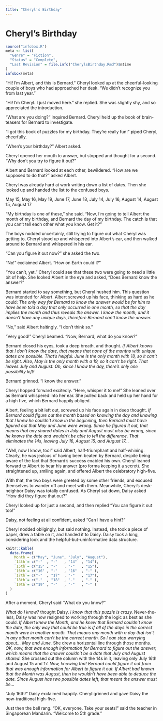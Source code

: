 ```yaml
---
title: "Cheryl's Birthday"
---
```


# Cheryl's Birthday

```r
source("infobox.R")
meta <- list(
  "Genre" = "Fiction",
  "Status" = "Complete",
  "Last Revision" = file.info("CherylsBirthday.Rmd")$mtime
)
infobox(meta)
```

"Hi! I'm Albert, and this is Bernard."  Cheryl looked up at the cheerful-looking couple of boys who had approached her desk. "We didn't recognize you from last year."

"Hi! I'm Cheryl. I just moved here." she replied. She was slightly shy, and so appreciated the introduction.

"What are you doing?" inquired Bernard. Cheryl held up the book of brain-teasers for Bernard to investigate.

"I got this book of puzzles for my birthday. They're really fun!" piped Cheryl, cheerfully.

"When’s your birthday?" Albert asked.

Cheryl opened her mouth to answer, but stopped and thought for a second. "Why don't you try to figure it out?"

Albert and Bernard looked at each other, bewildered. "How are we supposed to do that?" asked Albert.

Cheryl was already hard at work writing down a list of dates.  Then she looked up and handed the list to the confused boys.

May 15, May 16, May 19, June 17, June 18, July 14, July 16, August 14, August 15, August 17

"My birthday is one of these," she said. "Now, I'm going to tell Albert the month of my birthday, and Bernard the day of my birthday. The catch is that you can't tell each other what you know. Get it?"

The boys nodded uncertainly, still trying to figure out what Cheryl was getting to.  Cheryl stood up and whispered into Albert's ear, and then walked around to Bernard and whispered in his ear.

"Can you figure it out now?" she asked the two.

"No!" exclaimed Albert. "How on Earth could I?"

"You can't, yet."  Cheryl could see that these two were going to need a little bit of help. She looked Albert in the eye and asked, "Does Bernard know the answer?"

Bernard started to say something, but Cheryl hushed him. This question was intended for Albert. Albert screwed up his face, thinking as hard as he could: *The only way for Bernard to know the answer would be for him to have been told a day that only occurred in one month, so that the day implies the month and thus reveals the answer.  I know the month, and it doesn't have any unique days, therefore Bernard can't know the answer.*

"No," said Albert haltingly. "I don't think so."

"Very good!" Cheryl beamed. "Now, Bernard, what do you know?"

Bernard closed his eyes, took a deep breath, and thought. *If Albert knows that I don't know the date, that means that none of the months with unique dates are possible.  That's helpful: June is the only month with 18, so it can't be right. Also, May is the only month with a 19, so it can't be right. That leaves July and August. Oh, since I know the day, there's only one possibility left!*

Bernard grinned. "I know the answer."

Cheryl hopped forward excitedly. "Here, whisper it to me!" She leaned over as Bernard whispered into her ear.  She pulled back and held up her hand for a high five, which Bernard happily obliged.

Albert, feeling a bit left out, screwed up his face again in deep thought. *If Bernard could figure out the month based on knowing the day and knowing that I knew he couldn't know in the beginning, then Bernard must have figured out that May and June were wrong. Since he figured it out, that means that any shared dates in July and August must also be wrong, since he knows the date and wouldn't be able to tell the difference.  That eliminates the 14s, leaving July 16, August 15, and August 17...*

"Well, now I know, too!" said Albert, half-triumphant and half-whining. Clearly, he was jealous of having been beaten by Bernard, despite being aware of the fact that Bernard's success enabled his own.  Cheryl leaned forward to Albert to hear his answer (pro forma keeping it a secret).  She straightened up, smiling again, and offered Albert the celebratory high-five.

With that, the two boys were greeted by some other friends, and excused themselves to wander off and meet with them. Meanwhile, Cheryl's desk-neighbor Daisy was totally confused. As Cheryl sat down, Daisy asked "How did they figure that out?"

Cheryl looked up for just a second, and then replied "You can figure it out too!"

Daisy, not feeling at all confident, asked "Can I have a hint?"

Cheryl nodded obligingly, but said nothing. Instead, she took a piece of paper, drew a table on it, and handed it to Daisy.  Daisy took a long, considering look and the helpful-but-uninformative data structure.

```r
knitr::kable(
  data.frame(
    Month = c("May", "June", "July", "August"),
    `14th`= c("-"  , "-"   , "14"  , "14"),
    `15th`= c("15" , "-"   , "-"   , "15"),
    `16th`= c("16" , "-"   , "16"  , "-" ),
    `17th`= c("-"  , "17"  , "-"   , "17"),
    `18th`= c("-"  , "18"  , "-"   , "-" ),
    `19th`= c("19" , "-"   , "-"   , "-" )
  )
)
```

After a moment, Cheryl said "What do you know?"

*What do I know?* thought Daisy. *I know that this puzzle is crazy.* Never-the-less, Daisy was now resigned to working through the logic as best as she could. *If Albert knew the Month, and he knew that Bernard couldn't know the date, the only way that could be true is if all of the days in the correct month were in another month. That means any month with a day that isn't in any other month can't be the correct month.  So I can stop worrying about... May and June.* She drew a horizontal line through those months. *OK, now, that was enough information for Bernard to figure out the answer, which means that the answer couldn't be a date that July and August shared.* She crossed out the column with the 14s in it, leaving only July 16th and August 15 and 17. *Now, knowing that Bernard could figure it out from that was enough information for Albert to figure it out.  If Albert had known that the Month was August, then he wouldn't have been able to deduce the date. Since August has two possible dates left, that meant the answer must be...*

"July 16th!" Daisy exclaimed happily. Cheryl grinned and gave Daisy the now-traditional high-five.

Just then the bell rang. "OK, everyone. Take your seats!" said the teacher in Singaporean Mandarin. "Welcome to 5th grade."

